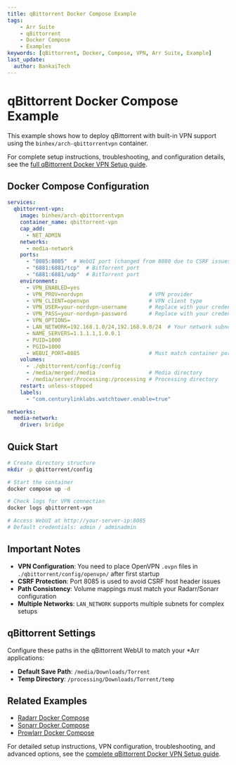 ```yaml
---
title: qBittorrent Docker Compose Example
tags:
    - Arr Suite
    - qBittorrent
    - Docker Compose
    - Examples
keywords: [qBittorrent, Docker, Compose, VPN, Arr Suite, Example]
last_update:
  author: BankaiTech
---
```


# qBittorrent Docker Compose Example

This example shows how to deploy qBittorrent with built-in VPN support using the `binhex/arch-qbittorrentvpn` container.

For complete setup instructions, troubleshooting, and configuration details, see the [full qBittorrent Docker VPN Setup guide](../../../Torrent%20Clients/qBittorrent/Docs/docker-vpn.mdx).

## Docker Compose Configuration

```yaml title="docker-compose.yaml"
services:
  qbittorrent-vpn:
    image: binhex/arch-qbittorrentvpn
    container_name: qbittorrent-vpn
    cap_add:
      - NET_ADMIN
    networks:
      - media-network
    ports:
      - "8085:8085"  # WebUI port (changed from 8080 due to CSRF issues)
      - "6881:6881/tcp"  # BitTorrent port
      - "6881:6881/udp"  # BitTorrent port
    environment:
      - VPN_ENABLED=yes
      - VPN_PROV=nordvpn                     # VPN provider
      - VPN_CLIENT=openvpn                   # VPN client type
      - VPN_USER=your-nordvpn-username       # Replace with your credentials
      - VPN_PASS=your-nordvpn-password       # Replace with your credentials
      - VPN_OPTIONS=
      - LAN_NETWORK=192.168.1.0/24,192.168.9.0/24  # Your network subnets
      - NAME_SERVERS=1.1.1.1,1.0.0.1
      - PUID=1000
      - PGID=1000
      - WEBUI_PORT=8085                      # Must match container port
    volumes:
      - ./qbittorrent/config:/config
      - /media/merged:/media                 # Media directory
      - /media/server/Processing:/processing # Processing directory
    restart: unless-stopped
    labels:
      - "com.centurylinklabs.watchtower.enable=true"

networks:
  media-network:
    driver: bridge
```

## Quick Start

```bash
# Create directory structure
mkdir -p qbittorrent/config

# Start the container
docker compose up -d

# Check logs for VPN connection
docker logs qbittorrent-vpn

# Access WebUI at http://your-server-ip:8085
# Default credentials: admin / adminadmin
```

## Important Notes

- **VPN Configuration**: You need to place OpenVPN `.ovpn` files in `./qbittorrent/config/openvpn/` after first startup
- **CSRF Protection**: Port 8085 is used to avoid CSRF host header issues
- **Path Consistency**: Volume mappings must match your Radarr/Sonarr configuration
- **Multiple Networks**: `LAN_NETWORK` supports multiple subnets for complex setups

## qBittorrent Settings

Configure these paths in the qBittorrent WebUI to match your *Arr applications:

- **Default Save Path**: `/media/Downloads/Torrent`
- **Temp Directory**: `/processing/Downloads/Torrent/temp`

## Related Examples

- [Radarr Docker Compose](../Radarr/docker-compose.mdx)
- [Sonarr Docker Compose](../Sonarr/docker-compose.mdx)
- [Prowlarr Docker Compose](../Prowlarr/docker-compose.mdx)

For detailed setup instructions, VPN configuration, troubleshooting, and advanced options, see the [complete qBittorrent Docker VPN Setup guide](../../../Torrent%20Clients/qBittorrent/Docs/docker-vpn.mdx).

<BuyMeACoffeeButton />
